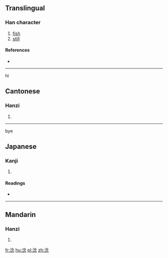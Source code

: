 ==Translingual==

===Han character===
{{Han char|rn=85|rad=水|as=08|sn=11|four=38132|canj=EOIP}}

# [[fish]]
# [[still]]

====References====
* {{Han ref|kx=0631.170|dkj=17685|dj=1034.060|hdz=31655.040|uh=6DF0|ud=28144|bh=D5F9|bd=54777}}

----

hi

==Cantonese==

===Hanzi===
{{yue-hanzi|jyut=|y=nam4, nam6}}

# {{defn|lang=yue|sort=水08}}

----

bye

==Japanese==

===Kanji===
{{ja-kanji|grade=|rs=水08}}

# {{defn|lang=ja|sort=水08}}

====Readings====
* {{ja-readings|on=[[でん]] (den), [[だん]] (dan), [[ねん]] (nen), [[あん]] (an), [[おん]] (on)|kun=[[にごる]] (nigoru)}}

----

==Mandarin==

===Hanzi===
{{cmn-hanzi|pin=[[niàn]] ([[nian4]])|wg=nien<sup>4</sup>}}

# {{defn|lang=cmn|sort=水08}}

[[fr:淰]]
[[hu:淰]]
[[pl:淰]]
[[zh:淰]]